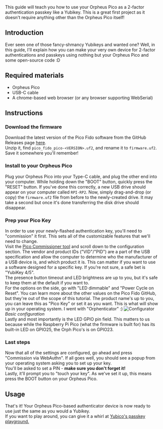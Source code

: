 
This guide will teach you how to use your Orpheus Pico as a 2-factor
authentication passkey like a Yubikey. This is a great first project as it
doesn't require anything other than the Orpheus Pico itself!

## Introduction

Ever seen one of those fancy-shmancy Yubikeys and wanted one? Well, in this
guide, I'll explain how you can make your very own device for 2-factor
authentications and passkeys using nothing but your Orpheus Pico and some
open-source code :D

## Required materials

-   Orpheus Pico
-   USB-C cable
-   A chrome-based web browser (or any browser supporting WebSerial)

## Instructions

### Download the firmware

Download the latest version of the Pico Fido software from the GitHub Releases
page [here](https://github.com/polhenarejos/pico-fido/releases/latest).  
Unzip it, find `pico_fido_pico-<VERSION>.uf2`, and rename it to `firmware.uf2`.
Save it somewhere you'll remember!

### Install to your Orpheus Pico

Plug your Orpheus Pico into your Type-C cable, and plug the other end into your
computer. While holding down the "BOOT" button, quickly press the "RESET"
button. If you've done this correctly, a new USB drive should appear on your
computer called `RPI-RP2`. Now, simply drag-and-drop (or copy) the
`firmware.uf2` file from before to the newly-created drive. It may take a second
but once it's done transferring the disk drive should disappear.

### Prep your Pico Key

In order to use your newly-flashed authentication key, you'll need to
"commission" it first. This sets all of the customizable features that we'll
need to change.  
Visit the [Pico Commissioner tool](https://www.picokeys.com/pico-commissioner/)
and scroll down to the configuration section. The vendor and product IDs
("VID"/"PID") are a part of the USB specification and allow the computer to
determine who the manufacturer of a USB device is, and which product it is. This
can matter if you want to use a software designed for a specific key. If you're
not sure, a safe bet is "YubiKey 4/5".  
The presence button timeout and LED brightness are up to you, but it's safe to
keep them at the default if you want to.  
For the options on the side, go with "LED dimmable" and "Power Cycle on Reset".
You can learn more about the other values on the Pico Fido GitHub, but they're
out of the scope of this tutorial. The product name's up to you, you can leave
this as "Pico Key" or set it as you want. This is what will show up in your
operating system. I went with "Orphenticator" :)
![Configurator](/guides/passkey/commissioner.png) _Basic configuration_  
Lastly and most importantly is the LED GPIO pin field. This matters to us
because while the Raspberry Pi Pico (what the firmware is built for) has its
built-in LED on GPIO25, the Orph Pico's is on GPIO23.

### Last steps

Now that all of the settings are configured, go ahead and press "Commission via
WebAuthn". If all goes well, you should see a popup from your operating system
asking you to set up your key.  
You'll be asked to set a PIN - **make sure you don't forget it!**  
Lastly, it'll prompt you to "touch your key". As we've set it up, this means
press the BOOT button on your Orpheus Pico.

## Usage

That's it! Your Orpheus Pico-based authenticator device is now ready to use just
the same as you would a Yubikey.  
If you want to play around, you can give it a whirl at
[Yubico's passkey playground.](https://demo.yubico.com/playground)

